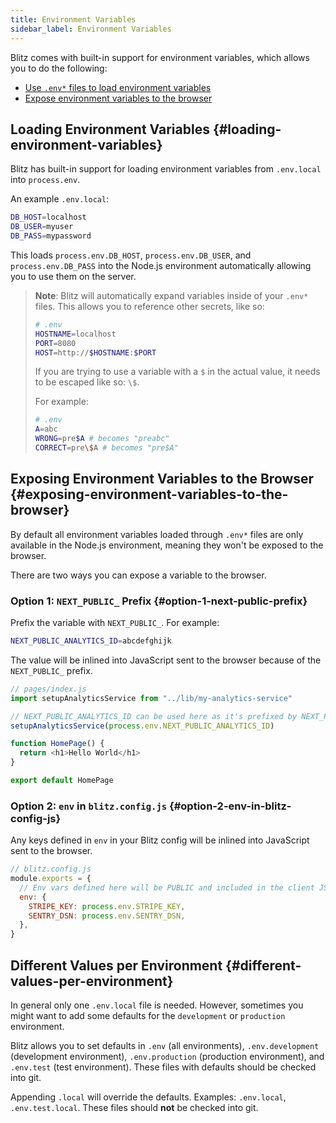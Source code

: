```yaml
---
title: Environment Variables
sidebar_label: Environment Variables
---
```


Blitz comes with built-in support for environment variables, which allows you to do the following:

- [Use `.env*` files to load environment variables](#loading-environment-variables)
- [Expose environment variables to the browser](#exposing-environment-variables-to-the-browser)

## Loading Environment Variables {#loading-environment-variables}

Blitz has built-in support for loading environment variables from `.env.local` into `process.env`.

An example `.env.local`:

```bash
DB_HOST=localhost
DB_USER=myuser
DB_PASS=mypassword
```

This loads `process.env.DB_HOST`, `process.env.DB_USER`, and `process.env.DB_PASS` into the Node.js environment automatically allowing you to use them on the server.

> **Note**: Blitz will automatically expand variables inside of your `.env*` files.
> This allows you to reference other secrets, like so:
>
> ```bash
> # .env
> HOSTNAME=localhost
> PORT=8080
> HOST=http://$HOSTNAME:$PORT
> ```
>
> If you are trying to use a variable with a `$` in the actual value, it needs to be escaped like so: `\$`.
>
> For example:
>
> ```bash
> # .env
> A=abc
> WRONG=pre$A # becomes "preabc"
> CORRECT=pre\$A # becomes "pre$A"
> ```

## Exposing Environment Variables to the Browser {#exposing-environment-variables-to-the-browser}

By default all environment variables loaded through `.env*` files are only available in the Node.js environment, meaning they won't be exposed to the browser.

There are two ways you can expose a variable to the browser.

### Option 1: `NEXT_PUBLIC_` Prefix {#option-1-next-public-prefix}

Prefix the variable with `NEXT_PUBLIC_`. For example:

```bash
NEXT_PUBLIC_ANALYTICS_ID=abcdefghijk
```

The value will be inlined into JavaScript sent to the browser because of the `NEXT_PUBLIC_` prefix.

```js
// pages/index.js
import setupAnalyticsService from "../lib/my-analytics-service"

// NEXT_PUBLIC_ANALYTICS_ID can be used here as it's prefixed by NEXT_PUBLIC_
setupAnalyticsService(process.env.NEXT_PUBLIC_ANALYTICS_ID)

function HomePage() {
  return <h1>Hello World</h1>
}

export default HomePage
```

### Option 2: `env` in `blitz.config.js` {#option-2-env-in-blitz-config-js}

Any keys defined in `env` in your Blitz config will be inlined into JavaScript sent to the browser.

```js
// blitz.config.js
module.exports = {
  // Env vars defined here will be PUBLIC and included in the client JS bundle
  env: {
    STRIPE_KEY: process.env.STRIPE_KEY,
    SENTRY_DSN: process.env.SENTRY_DSN,
  },
}
```

## Different Values per Environment {#different-values-per-environment}

In general only one `.env.local` file is needed. However, sometimes you might want to add some defaults for the `development` or `production` environment.

Blitz allows you to set defaults in `.env` (all environments), `.env.development` (development environment), `.env.production` (production environment), and `.env.test` (test environment). These files with defaults should be checked into git.

Appending `.local` will override the defaults. Examples: `.env.local`, `.env.test.local`. These files should **not** be checked into git.
